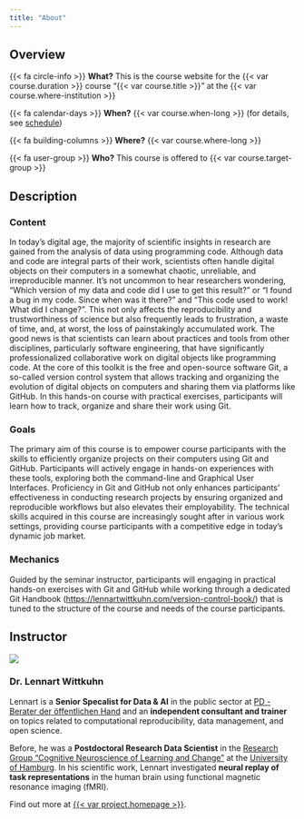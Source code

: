 ```yaml
---
title: "About"
---
```


## Overview

{{< fa circle-info >}} **What?** This is the course website for the {{< var course.duration >}} course "{{< var course.title >}}" at the {{< var course.where-institution >}}

{{< fa calendar-days >}} **When?**  {{< var course.when-long >}} (for details, see [schedule](schedule.qmd))

{{< fa building-columns >}} **Where?** {{< var course.where-long >}}

{{< fa user-group >}} **Who?** This course is offered to {{< var course.target-group >}}

## Description

### Content

In today's digital age, the majority of scientific insights in research are gained from the analysis of data using programming code.
Although data and code are integral parts of their work, scientists often handle digital objects on their computers in a somewhat chaotic, unreliable, and irreproducible manner.
It's not uncommon to hear researchers wondering, "Which version of my data and code did I use to get this result?" or "I found a bug in my code. Since when was it there?" and "This code used to work! What did I change?".
This not only affects the reproducibility and trustworthiness of science but also frequently leads to frustration, a waste of time, and, at worst, the loss of painstakingly accumulated work.
The good news is that scientists can learn about practices and tools from other disciplines, particularly software engineering, that have significantly professionalized collaborative work on digital objects like programming code.
At the core of this toolkit is the free and open-source software Git, a so-called version control system that allows tracking and organizing the evolution of digital objects on computers and sharing them via platforms like GitHub.
In this hands-on course with practical exercises, participants will learn how to track, organize and share their work using Git.

### Goals

The primary aim of this course is to empower course participants with the skills to efficiently organize projects on their computers using Git and GitHub.
Participants will actively engage in hands-on experiences with these tools, exploring both the command-line and Graphical User Interfaces.
Proficiency in Git and GitHub not only enhances participants' effectiveness in conducting research projects by ensuring organized and reproducible workflows but also elevates their employability.
The technical skills acquired in this course are increasingly sought after in various work settings, providing course participants with a competitive edge in today's dynamic job market.

### Mechanics

Guided by the seminar instructor, participants will engaging in practical hands-on exercises with Git and GitHub while working through a dedicated Git Handbook (<https://lennartwittkuhn.com/version-control-book/>) that is tuned to the structure of the course and needs of the course participants.

## Instructor

::: grid
::: g-col-4
![](images/photo-wittkuhn-uhh.jpg){fig-alt="A portrait photo of Lennart Wittkuhn."}
:::

::: g-col-8
### Dr. Lennart Wittkuhn

Lennart is a **Senior Specalist for Data & AI** in the public sector at [PD - Berater der öffentlichen Hand](https://www.pd-g.de/en/) and an **independent consultant and trainer** on topics related to computational reproducibility, data management, and open science.

Before, he was a **Postdoctoral Research Data Scientist** in the [Research Group "Cognitive Neuroscience of Learning and Change"](https://www.psy.uni-hamburg.de/en/arbeitsbereiche/lern-und-veraenderungsmechanismen.html) at the [University of Hamburg](https://www.uni-hamburg.de/en.html).
In his scientific work, Lennart investigated **neural replay of task representations** in the human brain using functional magnetic resonance imaging (fMRI).

Find out more at [{{< var project.homepage >}}]({{< var project.homepage >}}).

:::
:::
